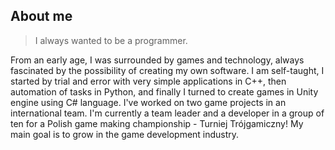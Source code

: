 ## About me

> I always wanted to be a programmer.

From an early age, I was surrounded by games and technology, always fascinated by the possibility of creating my own software. 
I am self-taught, I started by trial and error with very simple applications in C++, then automation of tasks in Python, and finally I turned to create games in Unity engine using C# language.
I've worked on two game projects in an international team. I'm currently a team leader and a developer in a group of ten for a Polish game making championship - Turniej Trójgamiczny!
My main goal is to grow in the game development industry.
